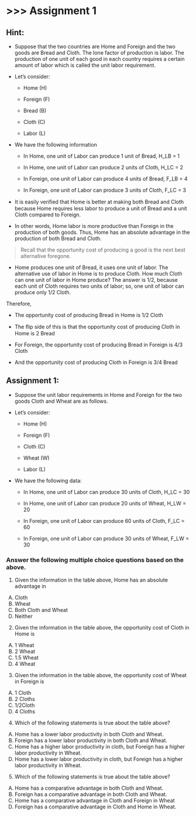 # \>\>\> Assignment 1 {.unnumbered}

## Hint:

- Suppose that the two countries are Home and Foreign and the two
goods are Bread and Cloth. The lone factor of production is labor.
The production of one unit of each good in each country requires a
certain amount of labor which is called the unit labor requirement.

- Let's consider:

   -  Home (H)

   -  Foreign (F)

   -  Bread (B)

   -  Cloth (C)

   -  Labor (L)

- We have the following information

   -  In Home, one unit of Labor can produce 1 unit of Bread, H_LB = 1 

   -  In Home, one unit of Labor can produce 2 units of Cloth, H_LC = 2

   -  In Foreign, one unit of Labor can produce 4 units of Bread, F_LB = 4

   -  In Foreign, one unit of Labor can produce 3 units of Cloth, F_LC = 3

- It is easily veriﬁed that Home is better at making both Bread and Cloth because Home requires
less labor to produce a unit of Bread and a unit Cloth compared
to Foreign. 

- In other words, Home labor is more productive than
Foreign in the production of both goods. Thus, Home has an absolute
advantage in the production of both Bread and Cloth.

> Recall that the opportunity cost of producing a good is the next best alternative foregone.

- Home produces one unit of Bread, it uses one unit of labor.
The alternative use of labor in Home is to produce Cloth. How much
Cloth can one unit of labor in Home produce? The answer is 1/2,
because each unit of Cloth requires two units of labor; so, one
unit of labor can produce only 1/2 Cloth. 

Therefore,

- The opportunity cost of producing Bread in Home is 1/2 Cloth

- The ﬂip side of this is that the opportunity cost of producing Cloth in Home is 2 Bread

- For Foreign, the opportunity cost of producing Bread in Foreign is 4/3 Cloth 

- And the opportunity cost of producing Cloth in Foreign is 3/4 Bread


## Assignment 1:

- Suppose the unit labor requirements in Home and Foreign for the two goods Cloth and Wheat are as follows.

- Let's consider:

  - Home (H)

  - Foreign (F)

  - Cloth (C)

  - Wheat (W)

  - Labor (L)

- We have the following data:

  - In Home, one unit of Labor can produce 30 units of Cloth, H_LC = 30

  - In Home, one unit of Labor can produce 20 units of Wheat, H_LW = 20
 
  - In Foreign, one unit of Labor can produce 60 units of Cloth, F_LC = 60

  - In Foreign, one unit of Labor can produce 30 units of Wheat, F_LW = 30


### Answer the following multiple choice questions based on the above.


1) Given the information in the table above, Home has an absolute
advantage in 

A) Cloth
B) Wheat
C) Both Cloth and Wheat
D) Neither


2) Given the information in the table above, the opportunity cost of
Cloth in Home is

A) 1 Wheat
B) 2 Wheat
C) 1.5 Wheat
D) 4 Wheat


3) Given the information in the table above, the opportunity cost of
Wheat in Foreign is

A) 1 Cloth
B) 2 Cloths
C) 1/2Cloth
D) 4 Cloths


4) Which of the following statements is true about the table above?

A) Home has a lower labor productivity in both Cloth and
Wheat.
B) Foreign has a lower labor productivity in both Cloth and
Wheat.
C) Home has a higher labor productivity in cloth, but Foreign
has a higher labor productivity in Wheat.
D) Home has a lower labor productivity in cloth, but Foreign has
a higher labor productivity in Wheat.


5) Which of the following statements is true about the table above?

A) Home has a comparative advantage in both Cloth and Wheat.
B) Foreign has a comparative advantage in both Cloth and
Wheat.
C) Home has a comparative advantage in Cloth and Foreign in
Wheat
D) Foreign has a comparative advantage in Cloth and Home in
Wheat.